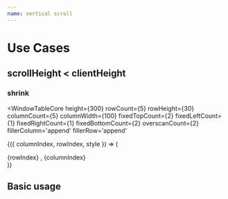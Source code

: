 ```yaml
---
name: vertical scroll
---
```



# Use Cases

## scrollHeight < clientHeight

### shrink

<WindowTableCore
  height={300}
  rowCount={5}
  rowHeight={30}
  columnCount={5}
  columnWidth={100}
  fixedTopCount={2}
  fixedLeftCount={1}
  fixedRightCount={1}
  fixedBottomCount={2}
  overscanCount={2}
  fillerColumn='append'
  fillerRow='append'
>
{({ columnIndex, rowIndex, style }) => (
  <div className="cell" style={style}>
    {rowIndex} , {columnIndex}
  </div>
)}
</WindowTableCore>

<br/>

<!--WindowTableCore
  height={300}
  rowCount={5}
  rowHeight={30}
  columnCount={100}
  columnWidth={100}
  fixedTopCount={2}
  fixedLeftCount={1}
  fixedRightCount={1}
  fixedBottomCount={2}
  overscanCount={2}
  fillerRow='none'
  
>
{({ columnIndex, rowIndex, style }) => (
  <div className="cell" style={style}>
    {rowIndex} , {columnIndex}
  </div>
)}
</WindowTableCore>

### dummy 열 추가

<!--WindowTableCore
  height={300}
  rowCount={100}
  rowHeight={30}
  columnCount={5}
  columnWidth={100}
  fixedTopCount={2}
  fixedLeftCount={1}
  fixedRightCount={1}
  fixedBottomCount={4}
  overscanCount={2}
  fillerColumn={true}
>
{({ columnIndex, rowIndex, style }) => (
  <div className="cell" style={style}>
    {rowIndex} , {columnIndex}
  </div>
)}
</WindowTableCore>

### 마지막 열의 너비를 늘임

<WindowTableCore
  height={300}
  rowCount={5}
  rowHeight={30}
  columnCount={100}
  columnWidth={100}
  fixedTopCount={2}
  fixedLeftCount={1}
  fixedRightCount={1}
  fixedBottomCount={4}
  overscanCount={2}
  fillerColumn='stretch'
>
{({ columnIndex, rowIndex, style }) => (
  <div className="cell" style={style}>
    {rowIndex} , {columnIndex}
  </div>
)}
</WindowTableCore>

### 비워둠 none

<WindowTableCore
  height={300}
  rowCount={100}
  rowHeight={30}
  columnCount={5}
  columnWidth={100}
  fixedTopCount={2}
  fixedLeftCount={1}
  fixedRightCount={1}
  fixedBottomCount={4}
  overscanCount={2}
  fillerColumn='none'
>
{({ columnIndex, rowIndex, style }) => (
  <div className="cell" style={style}>
    
    {(rowIndex === -1 || columnIndex === -1) ? null : rowIndex + ' , ' + columnIndex}
  </div>
)}
</WindowTableCore>

## scrollHeight < clientHeight

<!--WindowTableCore
  height={200}
  rowCount={5}
  rowHeight={30}
  columnCount={100}
  columnWidth={100}
  fixedTopCount={1}
  fixedLeftCount={1}
  fixedRightCount={1}
  fixedBottomCount={1}
  overscanCount={0}
>
{({ columnIndex, rowIndex, style }) => (
  <div className="cell" style={style}>
    {rowIndex} , {columnIndex}
  </div>
)}
</WindowTableCore-->

## Basic usage

<!--WindowTableCore
  height={300}
  rowCount={5}
  rowHeight={30}
  columnCount={5}
  columnWidth={100}
  fixedTopCount={1}
  fixedLeftCount={1}
  fixedRightCount={1}
  fixedBottomCount={1}
  overscanCount={0}
>
{({ columnIndex, rowIndex, style }) => (
  <div className="cell" style={style}>
    {rowIndex} , {columnIndex}
  </div>
)}
</WindowTableCore-->

